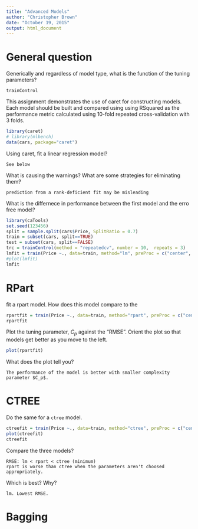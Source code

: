 ---
title: "Advanced Models"
author: "Christopher Brown"
date: "October 19, 2015"
output: html_document
---


# General question

Generically and regardless of model type, what is the function of the tuning parameters?

```
trainControl
```

This assignment demonstrates the use of caret for constructing models. Each model should be built and compared using using RSquared as the performance metric calculated using 10-fold repeated cross-validation with 3 folds.



```{r}
library(caret)
# library(mlbench)
data(cars, package="caret")
```


Using caret, 
fit a linear regression model? 
```
See below
```
What is causing the warnings? What are some strategies for eliminating them?
```
prediction from a rank-deficient fit may be misleading

```
What is the differnece in performance between the first model and the erro free model?


```{r warning=FALSE}
library(caTools)
set.seed(123456)
split = sample.split(cars$Price, SplitRatio = 0.7)
train = subset(cars, split==TRUE)
test = subset(cars, split==FALSE)
trc = trainControl(method = "repeatedcv", number = 10,  repeats = 3)
lmfit = train(Price ~., data=train, method="lm", preProc = c("center", "scale"), tuneLength = 10, trControl = trc)
#plot(lmfit)
lmfit
```


# RPart
fit a rpart model.
How does this model compare to the 

```{r warning=FALSE}
rpartfit = train(Price ~., data=train, method="rpart", preProc = c("center", "scale"), tuneLength = 10, trControl = trc)
rpartfit
```


Plot the tuning parameter, $C_p$ against the "RMSE". Orient the plot  so that models get better as you move to the left. 

```{r}
plot(rpartfit)
```

What does the plot tell you? 
```
The performance of the model is better with smaller complexity parameter $C_p$.
```


# CTREE

Do the same for a `ctree` model.
```{r warning=FALSE}
ctreefit = train(Price ~., data=train, method="ctree", preProc = c("center", "scale"), tuneLength = 10, trControl = trc)
plot(ctreefit)
ctreefit
```

Compare the three models?
```
RMSE: lm < rpart < ctree (minimum)
rpart is worse than ctree when the parameters aren't choosed appropriately.
```

Which is best?  Why? 
```
lm. Lowest RMSE.
```



# Bagging 


